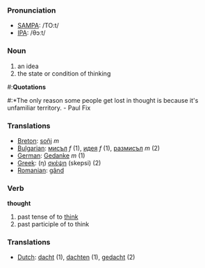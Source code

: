 === Pronunciation ===
*[[w:SAMPA|SAMPA]]: /TO:t/
*[[w:IPA|IPA]]: /θɔːt/

===Noun===
# an idea
# the state or condition of thinking

#:'''Quotations'''
#:*The only reason some people get lost in thought is because it's unfamiliar territory. - Paul Fix

===Translations===
*[[Breton]]: [[soñj]] ''m''
*[[Bulgarian]]: [[мисъл]] ''f'' (1), [[идея]] ''f'' (1), [[размисъл]] ''m'' (2)
*[[German]]: [[Gedanke]] ''m'' (1)
*[[Greek]]: (η) [[σκέψη]] (skepsi) (2)
*[[Romanian]]: [[gând]]
=== Verb ===

'''thought'''

# past tense of to [[think]]
# past participle of to think

=== Translations ===
*[[Dutch]]: [[dacht]] (1), [[dachten]] (1), [[gedacht]] (2)